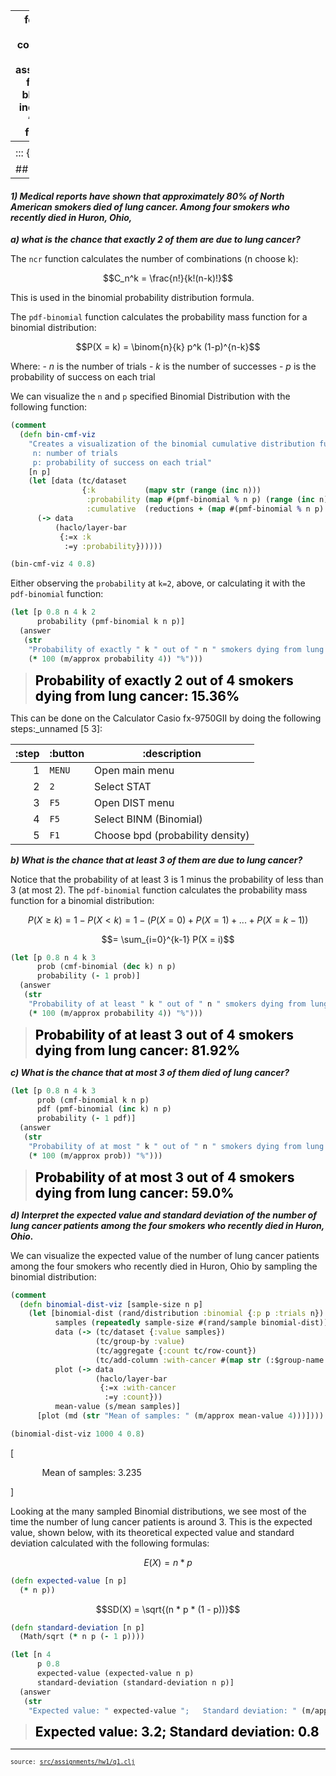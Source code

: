 
---
format:
  html: {toc: true, toc-depth: 3, theme: cosmo, number-sections: false, output-file: assignments.hw1.q1.html}
fontsize: 0.9em
code-block-background: true
include-in-header: {text: '<link rel = "icon" href = "data:," />'}
toc-title-numbers: false
number-depth: 0

---
<style></style><style>.printedClojure .sourceCode {
  background-color: transparent;
  border-style: none;
}
</style><style>.clay-limit-image-width .clay-image {max-width: 100%}
.clay-side-by-side .sourceCode {margin: 0}
.clay-side-by-side {margin: 1em 0}
</style>
<script src="assignments.hw1.q1_files/md-default2.js" type="text/javascript"></script><script src="assignments.hw1.q1_files/md-default3.js" type="text/javascript"></script><script src="assignments.hw1.q1_files/katex4.js" type="text/javascript"></script><script src="assignments.hw1.q1_files/vega5.js" type="text/javascript"></script><script src="assignments.hw1.q1_files/vega6.js" type="text/javascript"></script><script src="assignments.hw1.q1_files/vega7.js" type="text/javascript"></script><link href="https://cdn.jsdelivr.net/npm/katex@0.16.10/dist/katex.min.css" rel="stylesheet" type="text/css" />

::: {.sourceClojure}
```clojure
(ns assignments.hw1.q1
  (:require
   [assignments.hw1.utils :refer :all]
   [fastmath.core :as m]
   [fastmath.random :as rand]
   [fastmath.stats :as s]
   [scicloj.hanamicloth.v1.api :as haclo]
   [tablecloth.api :as tc]))
```
:::


## Question 1
---

#### *1) Medical reports have shown that approximately 80% of North American smokers died of lung cancer. Among four smokers who recently died in Huron, Ohio,*

***a) what is the chance that exactly 2 of them are due to lung cancer?***

The `ncr` function calculates the number of combinations (n choose k):



$$C_n^k = \frac{n!}{k!(n-k)!}$$

This is used in the binomial probability distribution formula.

The `pdf-binomial` function calculates the probability mass function for a binomial distribution:

$$P(X = k) = \binom{n}{k} p^k (1-p)^{n-k}$$

Where:
        - $n$ is the number of trials
        - $k$ is the number of successes
        - $p$ is the probability of success on each trial

We can visualize the `n` and `p` specified Binomial Distribution with the following function:


::: {.sourceClojure}
```clojure
(comment
  (defn bin-cmf-viz
    "Creates a visualization of the binomial cumulative distribution function.
     n: number of trials
     p: probability of success on each trial"
    [n p]
    (let [data (tc/dataset
                {:k           (mapv str (range (inc n)))
                 :probability (map #(pmf-binomial % n p) (range (inc n)))
                 :cumulative  (reductions + (map #(pmf-binomial % n p) (range (inc n))))})]
      (-> data
          (haclo/layer-bar
           {:=x :k
            :=y :probability})))))
```
:::



::: {.sourceClojure}
```clojure
(bin-cmf-viz 4 0.8)
```
:::



```{=html}
<div><script>vegaEmbed(document.currentScript.parentElement, {"encoding":{"x":{"field":"x","type":"nominal"},"y":{"field":"y","type":"nominal"}},"usermeta":{"embedOptions":{"renderer":"svg"}},"width":400,"background":"floralwhite","layer":[{"mark":{"type":"bar","tooltip":true},"encoding":{"x":{"field":"k","type":"nominal"},"y":{"field":"probability","type":"quantitative"}},"data":{"values":"k,probability,cumulative\n0,0.0015999999999999986,0.0015999999999999986\n1,0.025599999999999984,0.02719999999999998\n2,0.15359999999999996,0.18079999999999993\n3,0.4096,0.5903999999999999\n4,0.4096000000000001,1.0\n","format":{"type":"csv"}}}],"height":300,"data":{"url":"assignments.hw1.q1_files\/0.csv","format":{"type":"csv"}}});</script></div>
```


Either observing the `probability` at `k=2`, above, or calculating it with the `pdf-binomial` function:


::: {.sourceClojure}
```clojure
(let [p 0.8 n 4 k 2
      probability (pmf-binomial k n p)]
  (answer
   (str
    "Probability of exactly " k " out of " n " smokers dying from lung cancer: "
    (* 100 (m/approx probability 4)) "%")))
```
:::


> <span style="color: black; font-size: 1.5em;">**Probability of exactly 2 out of 4 smokers dying from lung cancer: 15.36%**</span>

This can be done on the Calculator Casio fx-9750GII by doing the following steps:_unnamed [5 3]:

| :step | :button |                     :description |
|------:|---------|----------------------------------|
|     1 |  `MENU` |                   Open main menu |
|     2 |     `2` |                      Select STAT |
|     3 |    `F5` |                   Open DIST menu |
|     4 |    `F5` |           Select BINM (Binomial) |
|     5 |    `F1` | Choose bpd (probability density) |


***b) What is the chance that at least 3 of them are due to lung cancer?***

Notice that the probability of at least 3 is 1 minus the probability of less than 3 (at most 2). The `pdf-binomial` function calculates the probability mass function for a binomial distribution:

$$P(X \geq k) = 1 - P(X < k) = 1 - (P(X = 0) + P(X = 1) + ... + P(X = k-1))$$

$$= \sum_{i=0}^{k-1} P(X = i)$$


::: {.sourceClojure}
```clojure
(let [p 0.8 n 4 k 3
      prob (cmf-binomial (dec k) n p)
      probability (- 1 prob)]
  (answer
   (str
    "Probability of at least " k " out of " n " smokers dying from lung cancer: "
    (* 100 (m/approx probability 4)) "%")))
```
:::


> <span style="color: black; font-size: 1.5em;">**Probability of at least 3 out of 4 smokers dying from lung cancer: 81.92%**</span>

***c) What is the chance that at most 3 of them died of lung cancer?***


::: {.sourceClojure}
```clojure
(let [p 0.8 n 4 k 3
      prob (cmf-binomial k n p)
      pdf (pmf-binomial (inc k) n p)
      probability (- 1 pdf)]
  (answer
   (str
    "Probability of at most " k " out of " n " smokers dying from lung cancer: "
    (* 100 (m/approx prob)) "%")))
```
:::


> <span style="color: black; font-size: 1.5em;">**Probability of at most 3 out of 4 smokers dying from lung cancer: 59.0%**</span>

***d) Interpret the expected value and standard deviation of the number of lung cancer patients among the four smokers who recently died in Huron, Ohio.***

We can visualize the expected value of the number of lung cancer patients among the four smokers who recently died in Huron, Ohio by sampling the binomial distribution:


::: {.sourceClojure}
```clojure
(comment
  (defn binomial-dist-viz [sample-size n p]
    (let [binomial-dist (rand/distribution :binomial {:p p :trials n})
          samples (repeatedly sample-size #(rand/sample binomial-dist))
          data (-> (tc/dataset {:value samples})
                   (tc/group-by :value)
                   (tc/aggregate {:count tc/row-count})
                   (tc/add-column :with-cancer #(map str (:$group-name %))))
          plot (-> data
                   (haclo/layer-bar
                    {:=x :with-cancer
                     :=y :count}))
          mean-value (s/mean samples)]
      [plot (md (str "Mean of samples: " (m/approx mean-value 4)))])))
```
:::



::: {.sourceClojure}
```clojure
(binomial-dist-viz 1000 4 0.8)
```
:::



```{=html}
<div><p>[</p><div class="clay-sequential" style="margin-left:10%;width:110%;"><div><script>vegaEmbed(document.currentScript.parentElement, {"encoding":{"x":{"field":"x","type":"nominal"},"y":{"field":"y","type":"nominal"}},"usermeta":{"embedOptions":{"renderer":"svg"}},"width":400,"background":"floralwhite","layer":[{"mark":{"type":"bar","tooltip":true},"encoding":{"x":{"field":"with-cancer","type":"nominal"},"y":{"field":"count","type":"quantitative"}},"data":{"values":"$group-name,count,with-cancer\n3,411,3\n4,428,4\n2,132,2\n1,26,1\n0,3,0\n","format":{"type":"csv"}}}],"height":300,"data":{"url":"assignments.hw1.q1_files\/1.csv","format":{"type":"csv"}}});</script></div><div><p>Mean of samples: 3.235</p></div></div><p>]</p></div>
```


Looking at the many sampled Binomial distributions, we see most of the time the number of lung cancer patients is around 3. This is the expected value, shown below, with its theoretical expected value and standard deviation calculated with the following formulas:

$$E(X) = n * p$$


::: {.sourceClojure}
```clojure
(defn expected-value [n p]
  (* n p))
```
:::


$$SD(X) = \sqrt{(n * p * (1 - p))}$$


::: {.sourceClojure}
```clojure
(defn standard-deviation [n p]
  (Math/sqrt (* n p (- 1 p))))
```
:::



::: {.sourceClojure}
```clojure
(let [n 4
      p 0.8
      expected-value (expected-value n p)
      standard-deviation (standard-deviation n p)]
  (answer
   (str
    "Expected value: " expected-value ";   Standard deviation: " (m/approx standard-deviation))))
```
:::


> <span style="color: black; font-size: 1.5em;">**Expected value: 3.2;   Standard deviation: 0.8**</span>


```{=html}
<div style="background-color:grey;height:2px;width:100%;"></div>
```



```{=html}
<div><pre><small><small>source: <a href="https://github.com/adabwana/f24-m6410-hw1/blob/main/src/assignments/hw1/q1.clj">src/assignments/hw1/q1.clj</a></small></small></pre></div>
```

